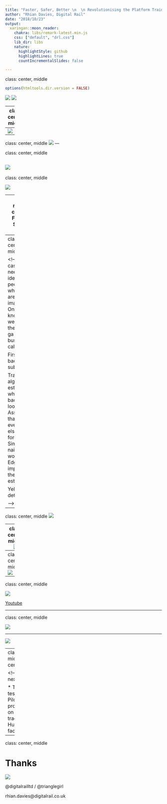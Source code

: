 ```yaml
---
title: "Faster, Safer, Better \n  \n Revolutionising the Platform Train Interface"
author: "Rhian Davies, Digital Rail"
date: "2018/10/23"
output:
  xaringan::moon_reader:
    chakra: libs/remark-latest.min.js
    css: ["default", "drl.css"]
    lib_dir: libs
    nature:
      highlightStyle: github
      highlightLines: true
      countIncrementalSlides: false

---
```

class: center, middle
```r
options(htmltools.dir.version = FALSE)
```

<!-- Who we are - what we do -->

![](images/drl.png)
![](images/infolab.jpg)

---
class: center, middle

![](images/research-groups.png)

---
<!-- Faster, safer, better - Can we use computer vision? -->
![](images/rssb-call.png)
---
class: center, middle
<!-- Faster - reduce dwell time-->
![](images/busy-carriage.png)
---

class: center, middle

![](images/raib-dog.png)
---
class: center, middle

![](images/raib-page.png)

---
class: middle, center
# Faster
# Safer 
# Better

<!-- 
* Use CV to make boarding faster, safer, better
* Reduce dwell time
* Alert staff to dangerous situations
* Need to be *real-time*
* Use existing infrastructure Old stock --->

---
class: center, middle
![](images/bgs.png)

<!-- In both cases, we need to identify the people and where they are in the image. Once we know this we can then do the ga or busyness calcuations.

First step is background subtraction 

Train the algorithm to estimate what the background looks like
Assume that everything else is foreground
Simple, naive, but works well. 
Edge flow - improves the estimates.

Yellow line  detection


-->

---

class: center, middle
![](images/busy-manc.png)

---
class: center, middle
![](images/busy0.png)
---
class: center, middle
![](images/busy1.png)

---
class: center, middle

<!-- Shows the safety. Alerts staff if someone is on or over the line for a prolonged period of time-->
![](images/pti-video.gif)

[Youtube](https://www.youtube.com/watch?v=NKW54OzxoHI&feature=youtu.be)

---

class: center, middle

<!-- Shows the safety. Alerts staff if someone is on or over the line for a prolonged period of time-->
![](images/cab.jpg)

---

<!--* Spots dangerous scenarios quickly and automomously
* Alert staff to inform decision making
* Estimate busyness of each carraiage
* Works on platforms too
* Uses Existing infra-structure
* Real-time
* Computationally efficient
* Patent application-->

![](images/patent.png)

---
class: middle, center
![](images/demo-day2.jpeg)


<!-- What's next?s

* Test, test, test
* Pilot programme on a real track
* Human factors -->


---
class: center, middle

# Thanks

![](images/drl.png)

@digitalrailltd / @trianglegirl

rhian.davies@digitalrail.co.uk



